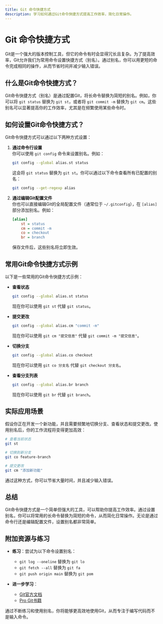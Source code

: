 ```yaml
---
title: Git 命令快捷方式
description: 学习如何通过Git命令快捷方式提高工作效率，简化日常操作。
---
```


# Git 命令快捷方式

Git是一个强大的版本控制工具，但它的命令有时会显得冗长且复杂。为了提高效率，Git允许我们为常用命令设置快捷方式（别名）。通过别名，你可以用更短的命令完成相同的操作，从而节省时间并减少输入错误。

## 什么是Git命令快捷方式？

Git命令快捷方式（别名）是通过配置Git，将长命令替换为简短的别名。例如，你可以将 `git status` 替换为 `git st`，或者将 `git commit -m` 替换为 `git cm`。这些别名可以显著提高你的工作效率，尤其是在频繁使用某些命令时。

## 如何设置Git命令快捷方式？

Git命令快捷方式可以通过以下两种方式设置：

1. **通过命令行设置**  
   你可以使用 `git config` 命令来设置别名。例如：

   ```bash
   git config --global alias.st status
   ```

   这会将 `git status` 替换为 `git st`。你可以通过以下命令查看所有已配置的别名：

   ```bash
   git config --get-regexp alias
   ```

2. **通过编辑Git配置文件**  
   你也可以直接编辑Git的全局配置文件（通常位于 `~/.gitconfig`），在 `[alias]` 部分添加别名。例如：

   ```ini
   [alias]
       st = status
       cm = commit -m
       co = checkout
       br = branch
   ```

   保存文件后，这些别名将立即生效。

## 常用Git命令快捷方式示例

以下是一些常用的Git命令快捷方式示例：

- **查看状态**  
  ```bash
  git config --global alias.st status
  ```
  现在你可以使用 `git st` 代替 `git status`。

- **提交更改**  
  ```bash
  git config --global alias.cm "commit -m"
  ```
  现在你可以使用 `git cm "提交信息"` 代替 `git commit -m "提交信息"`。

- **切换分支**  
  ```bash
  git config --global alias.co checkout
  ```
  现在你可以使用 `git co 分支名` 代替 `git checkout 分支名`。

- **查看分支列表**  
  ```bash
  git config --global alias.br branch
  ```
  现在你可以使用 `git br` 代替 `git branch`。

## 实际应用场景

假设你正在开发一个新功能，并且需要频繁地切换分支、查看状态和提交更改。使用别名后，你的工作流程将变得更加高效：

```bash
# 查看当前状态
git st

# 切换到新分支
git co feature-branch

# 提交更改
git cm "添加新功能"
```

通过这种方式，你可以节省大量时间，并且减少输入错误。

## 总结

Git命令快捷方式是一个简单但强大的工具，可以帮助你提高工作效率。通过设置别名，你可以将常用的长命令替换为简短的命令，从而简化日常操作。无论是通过命令行还是编辑配置文件，设置别名都非常简单。

## 附加资源与练习

- **练习**：尝试为以下命令设置别名：
  - `git log --oneline` 替换为 `git lo`
  - `git fetch --all` 替换为 `git fa`
  - `git push origin main` 替换为 `git pom`

- **进一步学习**：
  - [Git官方文档](https://git-scm.com/doc)
  - [Pro Git书籍](https://git-scm.com/book/en/v2)

通过不断练习和使用别名，你将能够更高效地使用Git，从而专注于编写代码而不是输入命令。